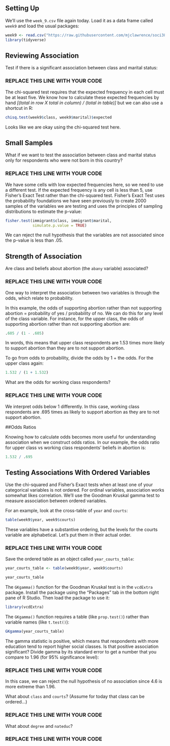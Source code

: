 ## Setting Up

We'll use the `week_9.csv` file again today. Load it as a data frame called `week9` and load the usual packages:

```r
week9 <- read.csv("https://raw.githubusercontent.com/mjclawrence/soci385_f21/main/data/week_9.csv")
library(tidyverse)
```

## Reviewing Association

Test if there is a significant association between class and marital status:

### REPLACE THIS LINE WITH YOUR CODE

The chi-squared test requires that the expected frequency in each cell must be at least five. We know how to calculate these expected frequencies by hand *[(total in row X total in column) / (total in table)]* but we can also use a shortcut in R:

```r
chisq.test(week9$class, week9$marital)$expected
```

Looks like we are okay using the chi-squared test here. 

## Small Samples

What if we want to test the association between class and marital status only for respondents who were not born in this country?

### REPLACE THIS LINE WITH YOUR CODE

We have some cells with low expected frequencies here, so we need to use a different test. If the expected frequency is any cell is less than 5, use Fisher's Exact Test rather than the chi-squared test. Fisher's Exact Test uses the probability foundations we have seen previously to create 2000 samples of the variables we are testing and uses the principles of sampling distributions to estimate the p-value:

```r
fisher.test(immigrant$class, immigrant$marital, 
            simulate.p.value = TRUE)
```

We can reject the null hypothesis that the variables are not associated since the p-value is less than .05.


## Strength of Association

Are class and beliefs about abortion (the `abany` variable) associated?

### REPLACE THIS LINE WITH YOUR CODE


One way to interpret the association between two variables is through the odds, which relate to probability.

In this example, the odds of supporting abortion rather than not supporting abortion = probability of yes / probability of no. We can do this for any level of the class variable. For instance, for the upper class, the odds of supporting abortion rather than not supporting abortion are:

```r
.605 / (1 - .605)
```

In words, this means that upper class respondents are 1.53 times more likely to support abortion than they are to not support abortion. 

To go from odds to probability, divide the odds by 1 + the odds. For the upper class again:

```r
1.532 / (1 + 1.532)
```

What are the odds for working class respondents?

### REPLACE THIS LINE WITH YOUR CODE

We interpret odds below 1 differently. In this case, working class respondents are .695 times as likely to support abortion as they are to not support abortion.

##Odds Ratios

Knowing how to calculate odds becomes more useful for understanding association when we construct odds ratios. In our example, the odds ratio for upper class vs working class respondents' beliefs in abortion is:

```r
1.532 / .695
```


## Testing Associations With Ordered Variables

Use the chi-squared and Fisher's Exact tests when at least one of your categorical variables is not ordered. For ordinal variables, association works somewhat likes correlation. We'll use the Goodman Kruskal gamma test to measure association between ordered variables.

For an example, look at the cross-table of `year` and `courts`:

```r
table(week9$year, week9$courts)
```

These variables have a substantive ordering, but the levels for the courts variable are alphabetical. Let's put them in their actual order.

### REPLACE THIS LINE WITH YOUR CODE

Save the ordered table as an object called `year_courts_table`:

```r
year_courts_table <- table(week9$year, week9$courts)

year_courts_table
```

The `GKgamma()` function for the Goodman Kruskal test is in the `vcdExtra` package. Install the package using the "Packages" tab in the bottom right pane of R Studio. Then load the package to use it:

```r
library(vcdExtra)
```

The `GKgamma()` function requires a table (like `prop.test()`) rather than variable names (like `t.test()`):

```r
GKgamma(year_courts_table)
```

The gamma statistic is positive, which means that respondents with more education tend to report higher social classes. Is that positive association significant? Divide gamma by its standard error to get a number that you compare to 1.96 (for 95% significance level):

### REPLACE THIS LINE WITH YOUR CODE

In this case, we can reject the null hypothesis of no association since 4.6 is more extreme than 1.96.

What about `class` and `courts`? (Assume for today that class can be ordered...)

### REPLACE THIS LINE WITH YOUR CODE



What about `degree` and `nateduc`?

### REPLACE THIS LINE WITH YOUR CODE


